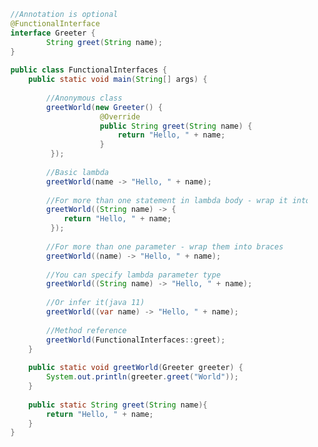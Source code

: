 ```java
    //Annotation is optional
    @FunctionalInterface
    interface Greeter {
            String greet(String name);
    }
    
    public class FunctionalInterfaces {
        public static void main(String[] args) {
            
            //Anonymous class
            greetWorld(new Greeter() {
                        @Override
                        public String greet(String name) {
                            return "Hello, " + name;
                        }
             });
            
            //Basic lambda
            greetWorld(name -> "Hello, " + name);
            
            //For more than one statement in lambda body - wrap it into braces
            greetWorld((String name) -> {
                return "Hello, " + name;
             });
            
            //For more than one parameter - wrap them into braces
            greetWorld((name) -> "Hello, " + name);
            
            //You can specify lambda parameter type
            greetWorld((String name) -> "Hello, " + name);
        
            //Or infer it(java 11)
            greetWorld((var name) -> "Hello, " + name);
            
            //Method reference
            greetWorld(FunctionalInterfaces::greet);
        }
    
        public static void greetWorld(Greeter greeter) {
            System.out.println(greeter.greet("World"));
        }
    
        public static String greet(String name){
            return "Hello, " + name;
        }
    }
    
 ```
 